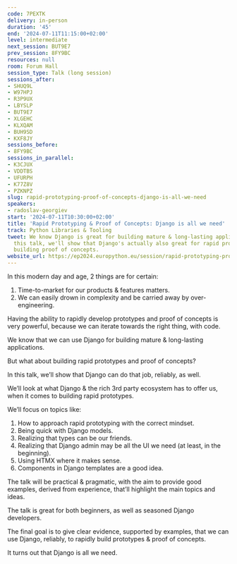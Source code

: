```yaml
---
code: 7PEXTK
delivery: in-person
duration: '45'
end: '2024-07-11T11:15:00+02:00'
level: intermediate
next_session: BUT9E7
prev_session: 8FY9BC
resources: null
room: Forum Hall
session_type: Talk (long session)
sessions_after:
- SHUQ9L
- W97HPJ
- R3P9UX
- LBYSLP
- BUT9E7
- XLGEHC
- KLXQAM
- BUH9SD
- KXF8JY
sessions_before:
- 8FY9BC
sessions_in_parallel:
- K3CJUX
- VDDTBS
- UFURPH
- K77Z8V
- PZKNPZ
slug: rapid-prototyping-proof-of-concepts-django-is-all-we-need
speakers:
- radoslav-georgiev
start: '2024-07-11T10:30:00+02:00'
title: 'Rapid Prototyping & Proof of Concepts: Django is all we need'
track: Python Libraries & Tooling
tweet: We know Django is great for building mature & long-lasting applications.  In
  this talk, we'll show that Django's actually also great for rapid prototyping &
  building proof of concepts.
website_url: https://ep2024.europython.eu/session/rapid-prototyping-proof-of-concepts-django-is-all-we-need
---
```


In this modern day and age, 2 things are for certain:

1. Time-to-market for our products & features matters.
2. We can easily drown in complexity and be carried away by over-engineering.

Having the ability to rapidly develop prototypes and proof of concepts is very powerful, because we can iterate towards the right thing, with code.

We know that we can use Django for building mature & long-lasting applications.

But what about building rapid prototypes and proof of concepts?

In this talk, we’ll show that Django can do that job, reliably, as well.

We’ll look at what Django & the rich 3rd party ecosystem has to offer us, when it comes to building rapid prototypes.

We’ll focus on topics like:

1. How to approach rapid prototyping with the correct mindset.
2. Being quick with Django models.
3. Realizing that types can be our friends.
4. Realizing that Django admin may be all the UI we need (at least, in the beginning).
5. Using HTMX where it makes sense.
6. Components in Django templates are a good idea.

The talk will be practical & pragmatic, with the aim to provide good examples, derived from experience, that’ll highlight the main topics and ideas.

The talk is great for both beginners, as well as seasoned Django developers.

The final goal is to give clear evidence, supported by examples, that we can use Django, reliably, to rapidly build prototypes & proof of concepts.

It turns out that Django is all we need.
